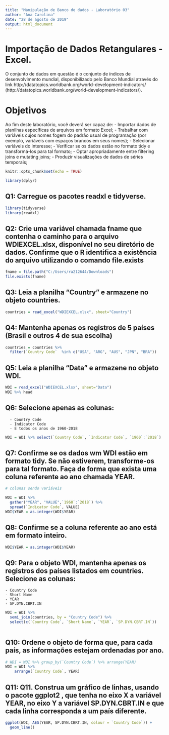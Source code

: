 ```yaml
---
title: "Manipulação de Banco de dados - Laboratório 03"
author: "Ana Carolina"
date: "28 de agosto de 2019"
output: html_document
---
```


# Importação de Dados Retangulares - Excel.
  O conjunto de dados em questão é o conjunto de índices de desenvolvimento mundial, disponibilizado     pelo Banco Mundial através do link http://datatopics.worldbank.org/world-development-indicators/
  (http://datatopics.worldbank.org/world-development-indicators/).

# Objetivos
Ao fim deste laboratório, você deverá ser capaz de:
    - Importar dados de planilhas específicas de arquivos em formato Excel;
    - Trabalhar com variáveis cujos nomes fogem do padrão usual de programação (por exemplo, variáveis
      com espaços brancos em seus nomes);
    - Selecionar variáveis do interesse;
    - Verificar se os dados estão no formato tidy e transformá-los para tal formato;
    - Optar apropriadamente entre filtering joins e mutating joins;
    - Produzir visualizações de dados de séries temporais;

```r
knitr::opts_chunk$set(echo = TRUE)
```

```r
library(dplyr)
```

## Q1: Carregue os pacotes readxl e tidyverse.
```r
library(tidyverse)
library(readxl)
```

## Q2: Crie uma variável chamada fname que contenha o caminho para o arquivo WDIEXCEL.xlsx, disponível no seu diretório de dados. Confirme que o R identifica a existência do arquivo utilizando o comando file.exists
```r
fname = file.path("C:/Users/ra212644/Downloads")
file.exists(fname)
```

## Q3: Leia a planilha “Country” e armazene no objeto countries.
```r
countries = read_excel("WDIEXCEL.xlsx", sheet="Country")
```

## Q4: Mantenha apenas os registros de 5 países (Brasil e outros 4 de sua escolha)
```r
countries = countries %>% 
  filter(`Country Code`  %in% c("USA", "ARG", "AUS", "JPN", "BRA"))
```

## Q5: Leia a planilha “Data” e armazene no objeto WDI.
```r
WDI = read_excel("WDIEXCEL.xlsx", sheet="Data")
WDI %>% head
```

## Q6: Selecione apenas as colunas:
      - Country Code
      - Indicator Code
      - E todos os anos de 1960-2018
```r
WDI = WDI %>% select(`Country Code`, `Indicator Code`, `1960`:`2018`)
```

## Q7: Confirme se os dados wm WDI estão em formato tidy. Se não estiverem, transforme-os para tal formato. Faça de forma que exista uma coluna referente ao ano chamada YEAR.
```r
# colunas sendo variáveis 

WDI = WDI %>% 
  gather("YEAR", "VALUE",`1960`:`2018`) %>% 
  spread(`Indicator Code`, VALUE) 
WDI$YEAR = as.integer(WDI$YEAR) 
```

## Q8: Confirme se a coluna referente ao ano está em formato inteiro.
```r
WDI$YEAR = as.integer(WDI$YEAR) 
```

## Q9: Para o objeto WDI, mantenha apenas os registros dos países listados em countries. Selecione as colunas:
    - Country Code
    - Short Name
    - YEAR
    - SP.DYN.CBRT.IN
```r
WDI = WDI %>% 
  semi_join(countries, by = "Country Code") %>% 
  select(c(`Country Code`, `Short Name`, `YEAR`, `SP.DYN.CBRT.IN`))
  
```

## Q10: Ordene o objeto de forma que, para cada país, as informações estejam ordenadas por ano.
```r
# WDI = WDI %>% group_by(`Country Code`) %>% arrange(YEAR)
WDI = WDI %>%
    arrange(`Country Code`, YEAR)
```

## Q11: Q11. Construa um gráfico de linhas, usando o pacote ggplot2 , que tenha no eixo X a variável YEAR, no eixo Y a variável SP.DYN.CBRT.IN e que cada linha corresponda a um país diferente.
```r
ggplot(WDI, AES(YEAR, SP.DYN.CBRT.IN, colour = `Country Code`)) +
  geom_line() 
```

